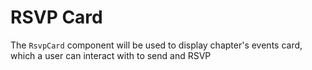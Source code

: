 
<Meta title="RSVP Card" component={RsvpCard} decorators={[withFixedWidth()]} />

# RSVP Card

The `RsvpCard` component will be used to display chapter's events card,
which a user can interact with to send and RSVP

<Preview>
  <Story name="basic">
    <RsvpCard title="HTML Heaven" />
  </Story>
</Preview>
